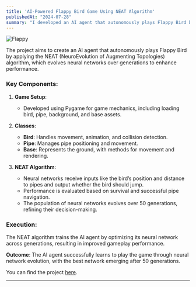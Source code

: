```yaml
---
title: 'AI-Powered Flappy Bird Game Using NEAT Algorithm'
publishedAt: "2024-07-28"
summary: "I developed an AI agent that autonomously plays Flappy Bird by applying the NEAT (NeuroEvolution of Augmenting Topologies) algorithm, which evolves neural networks over generations to enhance performance."
---
```


![Flappy](/blogpics/Flappy3D.webp)


The project aims to create an AI agent that autonomously plays Flappy Bird by applying the NEAT (NeuroEvolution of Augmenting Topologies) algorithm, which evolves neural networks over generations to enhance performance.

### Key Components:

1. **Game Setup**: 
   - Developed using Pygame for game mechanics, including loading bird, pipe, background, and base assets.

2. **Classes**:
   - **Bird**: Handles movement, animation, and collision detection.
   - **Pipe**: Manages pipe positioning and movement.
   - **Base**: Represents the ground, with methods for movement and rendering.

3. **NEAT Algorithm**:
   - Neural networks receive inputs like the bird’s position and distance to pipes and output whether the bird should jump.
   - Performance is evaluated based on survival and successful pipe navigation.
   - The population of neural networks evolves over 50 generations, refining their decision-making.

### Execution:
The NEAT algorithm trains the AI agent by optimizing its neural network across generations, resulting in improved gameplay performance.

**Outcome**: The AI agent successfully learns to play the game through neural network evolution, with the best network emerging after 50 generations. 

You can find the project [here](https://github.com/sourish-ml/AI-Powered-Flappy-Bird-Game-Using-NEAT-Algorithm).



---